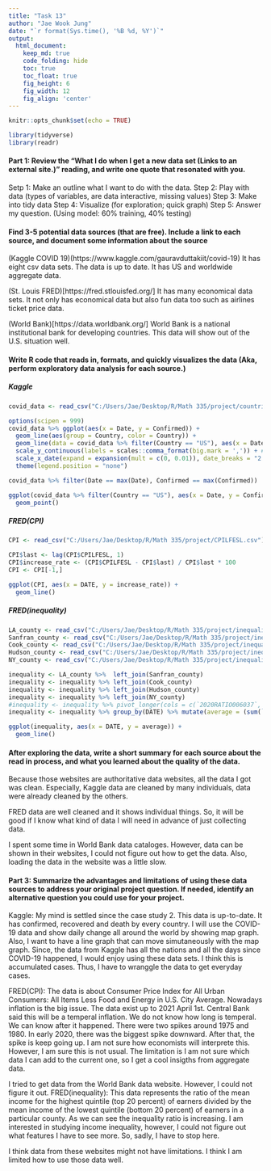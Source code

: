 ```yaml
---
title: "Task 13"
author: "Jae Wook Jung"
date: "`r format(Sys.time(), '%B %d, %Y')`"
output:
  html_document:  
    keep_md: true
    code_folding: hide
    toc: true
    toc_float: true
    fig_height: 6
    fig_width: 12
    fig_align: 'center'
---
```


```r
knitr::opts_chunk$set(echo = TRUE)
```

```r
library(tidyverse)
library(readr)
```

#### Part 1: Review the “What I do when I get a new data set (Links to an external site.)" reading, and write one quote that resonated with you.

Setp 1: Make an outline what I want to do with the data.
Step 2: Play with data (types of variables, are data interactive, missing values)
Step 3: Make into tidy data
Step 4: Visualize (for exploration; quick graph)
Step 5: Answer my question. (Using model: 60% training, 40% testing)

#### Find 3-5 potential data sources (that are free). Include a link to each source, and document some information about the source

(Kaggle COVID 19)(https://www.kaggle.com/gauravduttakiit/covid-19)
It has eight csv data sets. The data is up to date. It has US and worldwide aggregate data.

(St. Louis FRED)[https://fred.stlouisfed.org/]
It has many economical data sets. It not only has economical data but also fun data too such as
airlines ticket price data.

(World Bank)[https://data.worldbank.org/]
World Bank is a national institutional bank for developing countries.
This data will show out of the U.S. situation well.

#### Write R code that reads in, formats, and quickly visualizes the data (Aka, perform exploratory data analysis for each source.)

##### Kaggle
```r
covid_data <- read_csv("C:/Users/Jae/Desktop/R/Math 335/project/countries-aggregated.csv/countries-aggregated.csv")

options(scipen = 999)
covid_data %>% ggplot(aes(x = Date, y = Confirmed)) +
  geom_line(aes(group = Country, color = Country)) +
  geom_line(data = covid_data %>% filter(Country == "US"), aes(x = Date, y = Confirmed, color = Country), size = 1.5) +
  scale_y_continuous(labels = scales::comma_format(big.mark = ',')) + #, decimal.mark = '.')) +
  scale_x_date(expand = expansion(mult = c(0, 0.01)), date_breaks = "2 month") +
  theme(legend.position = "none")
```

```r
covid_data %>% filter(Date == max(Date), Confirmed == max(Confirmed))
```

```r
ggplot(covid_data %>% filter(Country == "US"), aes(x = Date, y = Confirmed)) +
  geom_point()
```


##### FRED(CPI)

```r
CPI <- read_csv("C:/Users/Jae/Desktop/R/Math 335/project/CPILFESL.csv")

CPI$last <- lag(CPI$CPILFESL, 1)
CPI$increase_rate <- (CPI$CPILFESL - CPI$last) / CPI$last * 100
CPI <- CPI[-1,]

ggplot(CPI, aes(x = DATE, y = increase_rate)) +
  geom_line()
```

##### FRED(inequality)

```r
LA_county <- read_csv("C:/Users/Jae/Desktop/R/Math 335/project/inequality/2020RATIO006037.csv")
Sanfran_county <- read_csv("C:/Users/Jae/Desktop/R/Math 335/project/inequality/2020RATIO006075.csv")
Cook_county <- read_csv("C:/Users/Jae/Desktop/R/Math 335/project/inequality/2020RATIO017031.csv")
Hudson_county <- read_csv("C:/Users/Jae/Desktop/R/Math 335/project/inequality/2020RATIO034017.csv")
NY_county <- read_csv("C:/Users/Jae/Desktop/R/Math 335/project/inequality/2020RATIO036061.csv")

inequality <- LA_county %>%  left_join(Sanfran_county)
inequality <- inequality %>% left_join(Cook_county)
inequality <- inequality %>% left_join(Hudson_county)
inequality <- inequality %>% left_join(NY_county)
#inequality <- inequality %>% pivot_longer(cols = c(`2020RATIO006037`, `2020RATIO006075`, `2020RATIO017031`, `2020RATIO034017`, `2020RATIO036061`), names_to = "city", values_to = "value")
inequality <- inequality %>% group_by(DATE) %>% mutate(average = (sum(`2020RATIO006037`, `2020RATIO006075`, `2020RATIO017031`, `2020RATIO034017`, `2020RATIO036061`)/5))

ggplot(inequality, aes(x = DATE, y = average)) +
  geom_line()
```

#### After exploring the data, write a short summary for each source about the read in process, and what you learned about the quality of the data.

Because those websites are authoritative data websites, all the data I got was clean. Especially, Kaggle data are cleaned by many individuals, data were already cleaned by the others.

FRED data are well cleaned and it shows individual things. So, it will be good if I know what kind of data I will need in advance of just collecting data.

I spent some time in World Bank data cataloges. However, data can be shown in their websites, I could not figure out how to get the data. Also, loading the data in the website was a little slow.


#### Part 3: Summarize the advantages and limitations of using these data sources to address your original project question. If needed, identify an alternative question you could use for your project.

Kaggle:
My mind is settled since the case study 2. This data is up-to-date. It has confirmed, recovered and death by every country.
I will use the COVID-19 data and show daily change all around the world by showing map graph.
Also, I want to have a line graph that can move simutaneously with the map graph.
Since, the data from Kaggle has all the nations and all the days since COVID-19 happened, I would enjoy using these data sets. 
I think this is accumulated cases. Thus, I have to wranggle the data to get everyday cases.

FRED(CPI):
The data is about Consumer Price Index for All Urban Consumers: All Items Less Food and Energy in U.S. City Average.
Nowadays inflation is the big issue. The data exist up to 2021 April 1st. Central Bank said this will be a temperal inflation.
We do not know how long is temperal. We can know after it happened. 
There were two spikes around 1975 and 1980. In early 2020, there was the biggest spike downward.
After that, the spike is keep going up. I am not sure how economists will interprete this.
However, I am sure this is not usual. The limitation is I am not sure which data I can add to the current one, so I get a cool insigths from aggregate data.

I tried to get data from the World Bank data website. However, I could not figure it out.
FRED(inequality):
This data represents the ratio of the mean income for the highest quintile (top 20 percent) of earners divided by the mean income of the lowest quintile (bottom 20 percent) of earners in a particular county.
As we can see the inequality ratio is increasing. I am interested in studying income inequality, however, I could not figure out what features I have to see more. So, sadly, I have to stop here.

I think data from these websites might not have limitations. I think I am limited how to use those data well.

